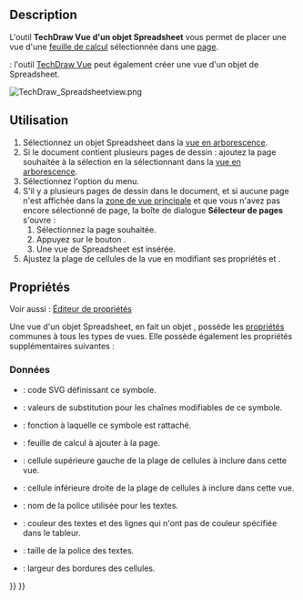 <languages/>

{{Docnav/fr
|[[TechDraw_ArchView/fr|Vue d'un objet Arch]]
|[[TechDraw_StackTop/fr|Empiler en haut]]
|[[TechDraw_Workbench/fr|Atelier TechDraw]]
|IconL=TechDraw_ArchView.svg
|IconR=TechDraw_StackTop.svg
|IconC=Workbench_TechDraw.svg
}}

{{GuiCommand/fr
|Name=TechDraw SpreadsheetView
|Name/fr=TechDraw Vue d'un objet Spreadsheet
|MenuLocation=TechDraw → Vues des autres ateliers → Insérer une vue de l'atelier Spreadsheet
|Workbenches=[[TechDraw_Workbench/fr|TechDraw]], [[Spreadsheet_Workbench/fr|Spreadsheet]]
}}

==Description== 

L'outil '''TechDraw Vue d'un objet Spreadsheet''' vous permet de placer une vue d'une [[Spreadsheet_Workbench/fr|feuille de calcul]] sélectionnée dans une [[TechDraw_Workbench/fr|page]].

{{Version/fr|1.0}} : l'outil [[TechDraw_View/fr|TechDraw Vue]] peut également créer une vue d'un objet de Spreadsheet.

[[Image:TechDraw Spreadsheetview.png]]
{{Caption|Elément de Spreadsheet inséré dans la page de dessin TechDraw}}

<span id="Usage"></span>
==Utilisation== 

# Sélectionnez un objet Spreadsheet dans la [[Tree_view/fr|vue en arborescence]].
# Si le document contient plusieurs pages de dessin : ajoutez la page souhaitée à la sélection en la sélectionnant dans la [[Tree_view/fr|vue en arborescence]].
# Sélectionnez l'option {{MenuCommand|TechDraw → Vues des autres ateliers → [[Image:TechDraw_SpreadsheetView.svg|16px]] Insérer une vue de l'atelier Spreadsheet}} du menu.
# S'il y a plusieurs pages de dessin dans le document, et si aucune page n'est affichée dans la [[Main_view_area/fr|zone de vue principale]] et que vous n'avez pas encore sélectionné de page, la boîte de dialogue '''Sélecteur de pages''' s'ouvre :
## Sélectionnez la page souhaitée.
## Appuyez sur le bouton {{Button|OK}}.
## Une vue de Spreadsheet est insérée.
# Ajustez la plage de cellules de la vue en modifiant ses propriétés {{PropertyData|Cell Start}} et {{PropertyData|Cell End}}.

<span id="Properties"></span>
==Propriétés==

Voir aussi : [[Property_editor/fr|Éditeur de propriétés]]

Une vue d'un objet Spreadsheet, en fait un objet {{Incode|TechDraw::DrawViewSpreadsheet}}, possède les [[TechDraw_View/fr#Propriétés_Vue_de_Part|propriétés]] communes à tous les types de vues. Elle possède également les propriétés supplémentaires suivantes :

<span id="Data"></span>
=== Données ===

{{TitleProperty|Drawing view}}

* {{PropertyData|Symbol|String|Hidden}} : code SVG définissant ce symbole.
* {{PropertyData|Editable Texts|StringList}} : valeurs de substitution pour les chaînes modifiables de ce symbole.
* {{PropertyData|Owner|Link}} : fonction à laquelle ce symbole est rattaché. {{Version/fr|1.0}}

{{TitleProperty|Spreadsheet}}

* {{PropertyData|Source|Link}} : feuille de calcul à ajouter à la page.
* {{PropertyData|Cell Start|String}} : cellule supérieure gauche de la plage de cellules à inclure dans cette vue.
* {{PropertyData|Cell End|String}} : cellule inférieure droite de la plage de cellules à inclure dans cette vue.
* {{PropertyData|Font|Font}} : nom de la police utilisée pour les textes.
* {{PropertyData|Text Color|Color}} : couleur des textes et des lignes qui n'ont pas de couleur spécifiée dans le tableur.
* {{PropertyData|Text Size|Float}} : taille de la police des textes.
* {{PropertyData|Line Width|Float}} : largeur des bordures des cellules.


{{Docnav/fr
|[[TechDraw_ArchView/fr|Vue d'un objet Arch]]
|[[TechDraw_StackTop/fr|Empiler en haut]]
|[[TechDraw_Workbench/fr|Atelier TechDraw]]
|IconL=TechDraw_ArchView.svg
|IconR=TechDraw_StackTop.svg
|IconC=Workbench_TechDraw.svg
}}

{{TechDraw_Tools_navi{{#translation:}}}}
{{Userdocnavi{{#translation:}}}}